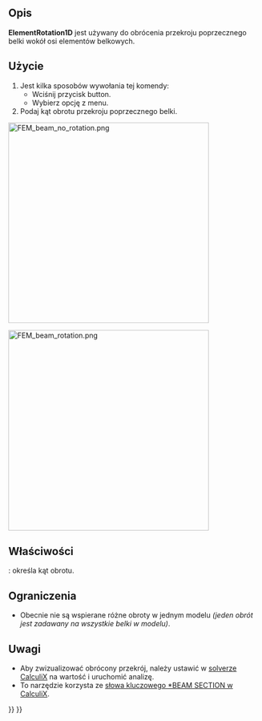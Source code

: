 <languages/>

{{Docnav
|[[FEM_ElementGeometry1D/pl|Przekrój poprzeczny belki]]
|[[FEM_ElementGeometry2D/pl|Grubość powłoki]]
|[[FEM_Workbench/pl|środowisko pracy MES]]
|IconL=FEM_ElementGeometry1D.svg
|IconR=FEM_ElementGeometry2D.svg
|IconC=Workbench_FEM.svg
}}

{{GuiCommandContainer|
{{GuiCommand/pl
|Name=FEM ElementRotation1D
|Name/pl=MES: Obrót belki
|MenuLocation=Model → Geometria elementu → Obrót belki
|Workbenches=[[FEM_Workbench/pl|MES]]
|SeeAlso=[[FEM_tutorial/pl|Poradnik MES]]
}}
{{GuiCommandFemInfo/pl
|Solvers=CalculiX
}}
}}

<span id="Description"></span>
==Opis==

'''ElementRotation1D''' jest używany do obrócenia przekroju poprzecznego belki wokół osi elementów belkowych.

<span id="Usage"></span>
==Użycie==

# Jest kilka sposobów wywołania tej komendy:
#* Wciśnij przycisk {{Button|[[Image:FEM ElementRotation1D.svg|16px]] [[FEM_ElementRotation1D/pl|Obrót belki]]}} button.
#* Wybierz opcję {{MenuCommand|Model → Geometria elementu → [[Image:FEM_ElementRotation1D.svg|16px]] Obrót belki}} z menu.
# Podaj kąt obrotu przekroju poprzecznego belki.

[[Image:FEM_beam_no_rotation.png|400px]]
{{Caption|Bez obrotu, domyślna orientacja - lokalna oś 1 zrównana z globalną osią Y (zielona)}}

[[Image:FEM_beam_rotation.png|400px]]
{{Caption|Obrót o 90 stopni}}

<span id="Properties"></span>
==Właściwości==

{{PropertyData|Rotation}}: określa kąt obrotu.

<span id="Limitations"></span>
==Ograniczenia==

* Obecnie nie są wspierane różne obroty w jednym modelu ''(jeden obrót jest zadawany na wszystkie belki w modelu)''.

<span id="Notes"></span>
==Uwagi==

* Aby zwizualizować obrócony przekrój, należy ustawić {{incode|Beam Shell Result Output 3D}} w [[FEM_SolverCalculixCxxtools/pl|solverze CalculiX]] na wartość {{True/pl}} i uruchomić analizę.
* To narzędzie korzysta ze [https://web.mit.edu/calculix_v2.7/CalculiX/ccx_2.7/doc/ccx/node162.html słowa kluczowego *BEAM SECTION w CalculiX].


{{Docnav
|[[FEM_ElementGeometry1D/pl|Przekrój poprzeczny belki]]
|[[FEM_ElementGeometry2D/pl|Grubość powłoki]]
|[[FEM_Workbench/pl|środowisko pracy MES]]
|IconL=FEM_ElementGeometry1D.svg
|IconR=FEM_ElementGeometry2D.svg
|IconC=Workbench_FEM.svg
}}

{{FEM Tools navi{{#translation:}}}}
{{Userdocnavi{{#translation:}}}}